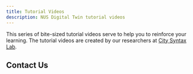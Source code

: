 ```yaml
---
title: Tutorial Videos
description: NUS Digital Twin tutorial videos
---
```



This series of bite-sized tutorial videos serve to help you to reinforce your learning. The tutorial videos are created by our researchers at [City Syntax Lab](https://citysyntax.io).

## Contact Us

<Contact />
